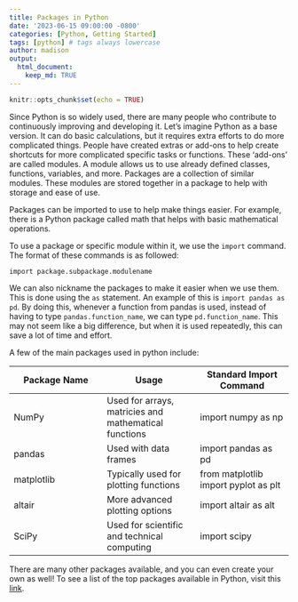 ```yaml
---
title: Packages in Python
date: '2023-06-15 09:00:00 -0800'
categories: [Python, Getting Started]
tags: [python] # tags always lowercase
author: madison
output:
  html_document:
    keep_md: TRUE
---
```


```r
knitr::opts_chunk$set(echo = TRUE)
```

Since Python is so widely used, there are many people who contribute to continuously improving and developing it. Let’s imagine Python as a base version. It can do basic calculations, but it requires extra efforts to do more complicated things. People have created extras or add-ons to help create shortcuts for more complicated specific tasks or functions. These ‘add-ons’ are called modules. A module allows us to use already defined classes, functions, variables, and more. Packages are a collection of similar modules. These modules are stored together in a package to help with storage and ease of use.

Packages can be imported to use to help make things easier. For example, there is a Python package called math that helps with basic mathematical operations.

To use a package or specific module within it, we use the `import` command. The format of these commands is as followed:

`import package.subpackage.modulename`

We can also nickname the packages to make it easier when we use them. This is done using the `as` statement. An example of this is `import pandas as pd`. By doing this, whenever a function from pandas is used, instead of having to type `pandas.function_name`, we can type `pd.function_name`. This may not seem like a big difference, but when it is used repeatedly, this can save a lot of time and effort.

A few of the main packages used in python include:

Package Name | Usage | Standard Import Command
--- | --- | ---
NumPy |	Used for arrays, matricies and mathematical functions |	import numpy as np
pandas |	Used with data frames	| import pandas as pd
matplotlib | Typically used for plotting functions | from matplotlib import pyplot as plt
altair |	More advanced plotting options	| import altair as alt
SciPy	| Used for scientific and technical computing	| import scipy

There are many other packages available, and you can even create your own as well! To see a list of the top packages available in Python, visit this [link](https://www.ubuntupit.com/best-python-libraries-and-packages-for-beginners/#:~:text=Best%20Python%20Libraries%20and%20Packages.%2001.%20Pillow.%20Pillow,Matplotlib.%2003.%20Numpy.%2004.%20OpenCV%20Python.%2005.%20Requests.).